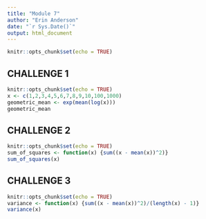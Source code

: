 ```yaml
---
title: "Module 7"
author: "Erin Anderson"
date: "`r Sys.Date()`"
output: html_document
---
```


```r
knitr::opts_chunk$set(echo = TRUE)
```

## CHALLENGE 1
```r
knitr::opts_chunk$set(echo = TRUE)
x <- c(1,2,3,4,5,6,7,8,9,10,100,1000)
geometric_mean <- exp(mean(log(x)))
geometric_mean
```
## CHALLENGE 2
```r
knitr::opts_chunk$set(echo = TRUE)
sum_of_squares <- function(x) {sum((x - mean(x))^2)}
sum_of_squares(x)
```
## CHALLENGE 3
```r
knitr::opts_chunk$set(echo = TRUE)
variance <- function(x) {sum((x - mean(x))^2)/(length(x) - 1)}
variance(x)
```
